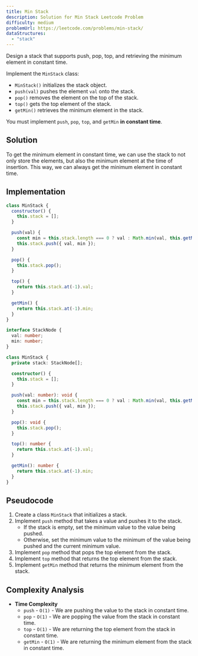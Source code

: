 ```yaml
---
title: Min Stack
description: Solution for Min Stack Leetcode Problem
difficulty: medium
problemUrl: https://leetcode.com/problems/min-stack/
dataStructures:
  - "stack"
---
```



Design a stack that supports push, pop, top, and retrieving the minimum element in constant time.

Implement the `MinStack` class:

- `MinStack()` initializes the stack object.
- `push(val)` pushes the element `val` onto the stack.
- `pop()` removes the element on the top of the stack.
- `top()` gets the top element of the stack.
- `getMin()` retrieves the minimum element in the stack.

You must implement `push`, `pop`, `top`, and `getMin` **in constant time**.

## Solution

To get the minimum element in constant time, we can use the stack to not only store the elements, but also the minimum element at the time of insertion. This way, we can always get the minimum element in constant time.

## Implementation

<Tabs>
  <TabItem label="js">

```js
class MinStack {
  constructor() {
    this.stack = [];
  }

  push(val) {
    const min = this.stack.length === 0 ? val : Math.min(val, this.getMin());
    this.stack.push({ val, min });
  }

  pop() {
    this.stack.pop();
  }

  top() {
    return this.stack.at(-1).val;
  }

  getMin() {
    return this.stack.at(-1).min;
  }
}
```

  </TabItem>
  <TabItem label="ts">

```ts
interface StackNode {
  val: number;
  min: number;
}

class MinStack {
  private stack: StackNode[];

  constructor() {
    this.stack = [];
  }

  push(val: number): void {
    const min = this.stack.length === 0 ? val : Math.min(val, this.getMin());
    this.stack.push({ val, min });
  }

  pop(): void {
    this.stack.pop();
  }

  top(): number {
    return this.stack.at(-1).val;
  }

  getMin(): number {
    return this.stack.at(-1).min;
  }
}
```

  </TabItem>
</Tabs>

## Pseudocode

1. Create a class `MinStack` that initializes a stack.
2. Implement `push` method that takes a value and pushes it to the stack.
   - If the stack is empty, set the minimum value to the value being pushed.
   - Otherwise, set the minimum value to the minimum of the value being pushed and the current minimum value.
3. Implement `pop` method that pops the top element from the stack.
4. Implement `top` method that returns the top element from the stack.
5. Implement `getMin` method that returns the minimum element from the stack.

## Complexity Analysis

- **Time Complexity**
  - `push` - `O(1)` - We are pushing the value to the stack in constant time.
  - `pop` - `O(1)` - We are popping the value from the stack in constant time.
  - `top` - `O(1)` - We are returning the top element from the stack in constant time.
  - `getMin` - `O(1)` - We are returning the minimum element from the stack in constant time.